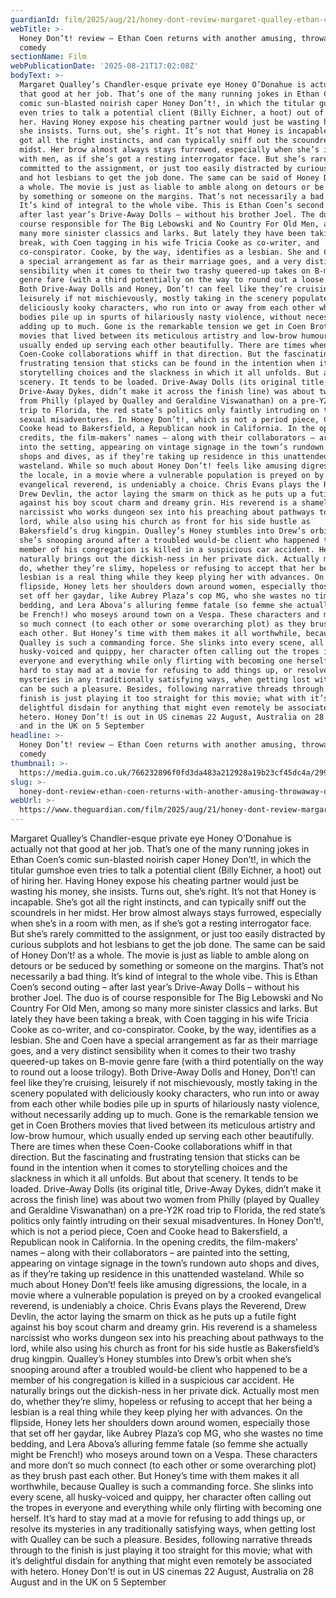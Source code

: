 ```yaml
---
guardianId: film/2025/aug/21/honey-dont-review-margaret-qualley-ethan-coen
webTitle: >-
  Honey Don’t! review – Ethan Coen returns with another amusing, throwaway queer
  comedy
sectionName: Film
webPublicationDate: '2025-08-21T17:02:08Z'
bodyText: >-
  Margaret Qualley’s Chandler-esque private eye Honey O’Donahue is actually not
  that good at her job. That’s one of the many running jokes in Ethan Coen’s
  comic sun-blasted noirish caper Honey Don’t!, in which the titular gumshoe
  even tries to talk a potential client (Billy Eichner, a hoot) out of hiring
  her. Having Honey expose his cheating partner would just be wasting his money,
  she insists. Turns out, she’s right. It’s not that Honey is incapable. She’s
  got all the right instincts, and can typically sniff out the scoundrels in her
  midst. Her brow almost always stays furrowed, especially when she’s in a room
  with men, as if she’s got a resting interrogator face. But she’s rarely
  committed to the assignment, or just too easily distracted by curious subplots
  and hot lesbians to get the job done. The same can be said of Honey Don’t! as
  a whole. The movie is just as liable to amble along on detours or be seduced
  by something or someone on the margins. That’s not necessarily a bad thing.
  It’s kind of integral to the whole vibe. This is Ethan Coen’s second outing –
  after last year’s Drive-Away Dolls – without his brother Joel. The duo is of
  course responsible for The Big Lebowski and No Country For Old Men, among so
  many more sinister classics and larks. But lately they have been taking a
  break, with Coen tagging in his wife Tricia Cooke as co-writer, and
  co-conspirator. Cooke, by the way, identifies as a lesbian. She and Coen have
  a special arrangement as far as their marriage goes, and a very distinct
  sensibility when it comes to their two trashy queered-up takes on B-movie
  genre fare (with a third potentially on the way to round out a loose trilogy).
  Both Drive-Away Dolls and Honey, Don’t! can feel like they’re cruising,
  leisurely if not mischievously, mostly taking in the scenery populated with
  deliciously kooky characters, who run into or away from each other while
  bodies pile up in spurts of hilariously nasty violence, without necessarily
  adding up to much. Gone is the remarkable tension we get in Coen Brothers
  movies that lived between its meticulous artistry and low-brow humour, which
  usually ended up serving each other beautifully. There are times when these
  Coen-Cooke collaborations whiff in that direction. But the fascinating and
  frustrating tension that sticks can be found in the intention when it comes to
  storytelling choices and the slackness in which it all unfolds. But about that
  scenery. It tends to be loaded. Drive-Away Dolls (its original title,
  Drive-Away Dykes, didn’t make it across the finish line) was about two women
  from Philly (played by Qualley and Geraldine Viswanathan) on a pre-Y2K road
  trip to Florida, the red state’s politics only faintly intruding on their
  sexual misadventures. In Honey Don’t!, which is not a period piece, Coen and
  Cooke head to Bakersfield, a Republican nook in California. In the opening
  credits, the film-makers’ names – along with their collaborators – are painted
  into the setting, appearing on vintage signage in the town’s rundown auto
  shops and dives, as if they’re taking up residence in this unattended
  wasteland. While so much about Honey Don’t! feels like amusing digressions,
  the locale, in a movie where a vulnerable population is preyed on by a crooked
  evangelical reverend, is undeniably a choice. Chris Evans plays the Reverend,
  Drew Devlin, the actor laying the smarm on thick as he puts up a futile fight
  against his boy scout charm and dreamy grin. His reverend is a shameless
  narcissist who works dungeon sex into his preaching about pathways to the
  lord, while also using his church as front for his side hustle as
  Bakersfield’s drug kingpin. Qualley’s Honey stumbles into Drew’s orbit when
  she’s snooping around after a troubled would-be client who happened to be a
  member of his congregation is killed in a suspicious car accident. He
  naturally brings out the dickish-ness in her private dick. Actually most men
  do, whether they’re slimy, hopeless or refusing to accept that her being a
  lesbian is a real thing while they keep plying her with advances. On the
  flipside, Honey lets her shoulders down around women, especially those that
  set off her gaydar, like Aubrey Plaza’s cop MG, who she wastes no time
  bedding, and Lera Abova’s alluring femme fatale (so femme she actually might
  be French!) who moseys around town on a Vespa. These characters and more don’t
  so much connect (to each other or some overarching plot) as they brush past
  each other. But Honey’s time with them makes it all worthwhile, because
  Qualley is such a commanding force. She slinks into every scene, all
  husky-voiced and quippy, her character often calling out the tropes in
  everyone and everything while only flirting with becoming one herself. It’s
  hard to stay mad at a movie for refusing to add things up, or resolve its
  mysteries in any traditionally satisfying ways, when getting lost with Qualley
  can be such a pleasure. Besides, following narrative threads through to the
  finish is just playing it too straight for this movie; what with it’s
  delightful disdain for anything that might even remotely be associated with
  hetero. Honey Don’t! is out in US cinemas 22 August, Australia on 28 August
  and in the UK on 5 September
headline: >-
  Honey Don’t! review – Ethan Coen returns with another amusing, throwaway queer
  comedy
thumbnail: >-
  https://media.guim.co.uk/766232896f0fd3da483a212928a19b23cf45dc4a/299_0_3236_2588/500.jpg
slug: >-
  honey-dont-review-ethan-coen-returns-with-another-amusing-throwaway-queer-comedy
webUrl: >-
  https://www.theguardian.com/film/2025/aug/21/honey-dont-review-margaret-qualley-ethan-coen
---
```

Margaret Qualley’s Chandler-esque private eye Honey O’Donahue is actually not that good at her job. That’s one of the many running jokes in Ethan Coen’s comic sun-blasted noirish caper Honey Don’t!, in which the titular gumshoe even tries to talk a potential client (Billy Eichner, a hoot) out of hiring her. Having Honey expose his cheating partner would just be wasting his money, she insists. Turns out, she’s right. It’s not that Honey is incapable. She’s got all the right instincts, and can typically sniff out the scoundrels in her midst. Her brow almost always stays furrowed, especially when she’s in a room with men, as if she’s got a resting interrogator face. But she’s rarely committed to the assignment, or just too easily distracted by curious subplots and hot lesbians to get the job done. The same can be said of Honey Don’t! as a whole. The movie is just as liable to amble along on detours or be seduced by something or someone on the margins. That’s not necessarily a bad thing. It’s kind of integral to the whole vibe. This is Ethan Coen’s second outing – after last year’s Drive-Away Dolls – without his brother Joel. The duo is of course responsible for The Big Lebowski and No Country For Old Men, among so many more sinister classics and larks. But lately they have been taking a break, with Coen tagging in his wife Tricia Cooke as co-writer, and co-conspirator. Cooke, by the way, identifies as a lesbian. She and Coen have a special arrangement as far as their marriage goes, and a very distinct sensibility when it comes to their two trashy queered-up takes on B-movie genre fare (with a third potentially on the way to round out a loose trilogy). Both Drive-Away Dolls and Honey, Don’t! can feel like they’re cruising, leisurely if not mischievously, mostly taking in the scenery populated with deliciously kooky characters, who run into or away from each other while bodies pile up in spurts of hilariously nasty violence, without necessarily adding up to much. Gone is the remarkable tension we get in Coen Brothers movies that lived between its meticulous artistry and low-brow humour, which usually ended up serving each other beautifully. There are times when these Coen-Cooke collaborations whiff in that direction. But the fascinating and frustrating tension that sticks can be found in the intention when it comes to storytelling choices and the slackness in which it all unfolds. But about that scenery. It tends to be loaded. Drive-Away Dolls (its original title, Drive-Away Dykes, didn’t make it across the finish line) was about two women from Philly (played by Qualley and Geraldine Viswanathan) on a pre-Y2K road trip to Florida, the red state’s politics only faintly intruding on their sexual misadventures. In Honey Don’t!, which is not a period piece, Coen and Cooke head to Bakersfield, a Republican nook in California. In the opening credits, the film-makers’ names – along with their collaborators – are painted into the setting, appearing on vintage signage in the town’s rundown auto shops and dives, as if they’re taking up residence in this unattended wasteland. While so much about Honey Don’t! feels like amusing digressions, the locale, in a movie where a vulnerable population is preyed on by a crooked evangelical reverend, is undeniably a choice. Chris Evans plays the Reverend, Drew Devlin, the actor laying the smarm on thick as he puts up a futile fight against his boy scout charm and dreamy grin. His reverend is a shameless narcissist who works dungeon sex into his preaching about pathways to the lord, while also using his church as front for his side hustle as Bakersfield’s drug kingpin. Qualley’s Honey stumbles into Drew’s orbit when she’s snooping around after a troubled would-be client who happened to be a member of his congregation is killed in a suspicious car accident. He naturally brings out the dickish-ness in her private dick. Actually most men do, whether they’re slimy, hopeless or refusing to accept that her being a lesbian is a real thing while they keep plying her with advances. On the flipside, Honey lets her shoulders down around women, especially those that set off her gaydar, like Aubrey Plaza’s cop MG, who she wastes no time bedding, and Lera Abova’s alluring femme fatale (so femme she actually might be French!) who moseys around town on a Vespa. These characters and more don’t so much connect (to each other or some overarching plot) as they brush past each other. But Honey’s time with them makes it all worthwhile, because Qualley is such a commanding force. She slinks into every scene, all husky-voiced and quippy, her character often calling out the tropes in everyone and everything while only flirting with becoming one herself. It’s hard to stay mad at a movie for refusing to add things up, or resolve its mysteries in any traditionally satisfying ways, when getting lost with Qualley can be such a pleasure. Besides, following narrative threads through to the finish is just playing it too straight for this movie; what with it’s delightful disdain for anything that might even remotely be associated with hetero. Honey Don’t! is out in US cinemas 22 August, Australia on 28 August and in the UK on 5 September
